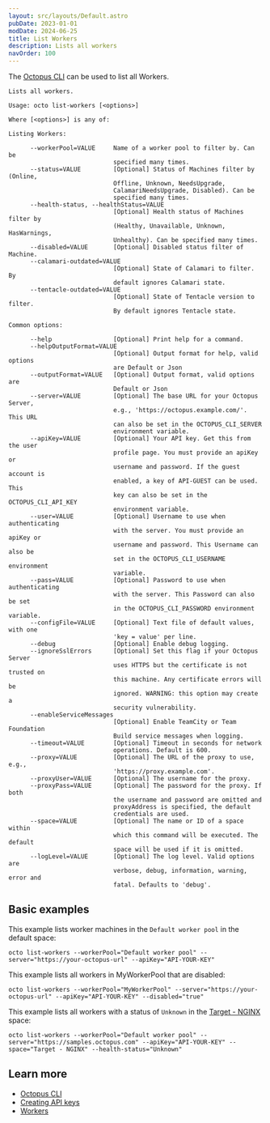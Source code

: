 ```yaml
---
layout: src/layouts/Default.astro
pubDate: 2023-01-01
modDate: 2024-06-25
title: List Workers
description: Lists all workers
navOrder: 100
---
```


The [Octopus CLI](/docs/octopus-rest-api/octopus-cli) can be used to list all Workers.

```
Lists all workers.

Usage: octo list-workers [<options>]

Where [<options>] is any of:

Listing Workers:

      --workerPool=VALUE     Name of a worker pool to filter by. Can be
                             specified many times.
      --status=VALUE         [Optional] Status of Machines filter by (Online,
                             Offline, Unknown, NeedsUpgrade,
                             CalamariNeedsUpgrade, Disabled). Can be
                             specified many times.
      --health-status, --healthStatus=VALUE
                             [Optional] Health status of Machines filter by
                             (Healthy, Unavailable, Unknown, HasWarnings,
                             Unhealthy). Can be specified many times.
      --disabled=VALUE       [Optional] Disabled status filter of Machine.
      --calamari-outdated=VALUE
                             [Optional] State of Calamari to filter. By
                             default ignores Calamari state.
      --tentacle-outdated=VALUE
                             [Optional] State of Tentacle version to filter.
                             By default ignores Tentacle state.

Common options:

      --help                 [Optional] Print help for a command.
      --helpOutputFormat=VALUE
                             [Optional] Output format for help, valid options
                             are Default or Json
      --outputFormat=VALUE   [Optional] Output format, valid options are
                             Default or Json
      --server=VALUE         [Optional] The base URL for your Octopus Server,
                             e.g., 'https://octopus.example.com/'. This URL
                             can also be set in the OCTOPUS_CLI_SERVER
                             environment variable.
      --apiKey=VALUE         [Optional] Your API key. Get this from the user
                             profile page. You must provide an apiKey or
                             username and password. If the guest account is
                             enabled, a key of API-GUEST can be used. This
                             key can also be set in the OCTOPUS_CLI_API_KEY
                             environment variable.
      --user=VALUE           [Optional] Username to use when authenticating
                             with the server. You must provide an apiKey or
                             username and password. This Username can also be
                             set in the OCTOPUS_CLI_USERNAME environment
                             variable.
      --pass=VALUE           [Optional] Password to use when authenticating
                             with the server. This Password can also be set
                             in the OCTOPUS_CLI_PASSWORD environment variable.
      --configFile=VALUE     [Optional] Text file of default values, with one
                             'key = value' per line.
      --debug                [Optional] Enable debug logging.
      --ignoreSslErrors      [Optional] Set this flag if your Octopus Server
                             uses HTTPS but the certificate is not trusted on
                             this machine. Any certificate errors will be
                             ignored. WARNING: this option may create a
                             security vulnerability.
      --enableServiceMessages
                             [Optional] Enable TeamCity or Team Foundation
                             Build service messages when logging.
      --timeout=VALUE        [Optional] Timeout in seconds for network
                             operations. Default is 600.
      --proxy=VALUE          [Optional] The URL of the proxy to use, e.g.,
                             'https://proxy.example.com'.
      --proxyUser=VALUE      [Optional] The username for the proxy.
      --proxyPass=VALUE      [Optional] The password for the proxy. If both
                             the username and password are omitted and
                             proxyAddress is specified, the default
                             credentials are used.
      --space=VALUE          [Optional] The name or ID of a space within
                             which this command will be executed. The default
                             space will be used if it is omitted.
      --logLevel=VALUE       [Optional] The log level. Valid options are
                             verbose, debug, information, warning, error and
                             fatal. Defaults to 'debug'.
```

## Basic examples

<SamplesInstance />

This example lists worker machines in the `Default worker pool` in the default space:
```
octo list-workers --workerPool="Default worker pool" --server="https://your-octopus-url" --apiKey="API-YOUR-KEY"
```

This example lists all workers in MyWorkerPool that are disabled:

```
octo list-workers --workerPool="MyWorkerPool" --server="https://your-octopus-url" --apiKey="API-YOUR-KEY" --disabled="true"
```

This example lists all workers with a status of `Unknown` in the [Target - NGINX](https://samples.octopus.app/app#/Spaces-104) space:

```
octo list-workers --workerPool="Default worker pool" --server="https://samples.octopus.com" --apiKey="API-YOUR-KEY" --space="Target - NGINX" --health-status="Unknown"
```

## Learn more

- [Octopus CLI](/docs/octopus-rest-api/octopus-cli)
- [Creating API keys](/docs/octopus-rest-api/how-to-create-an-api-key)
- [Workers](/docs/infrastructure/workers)
